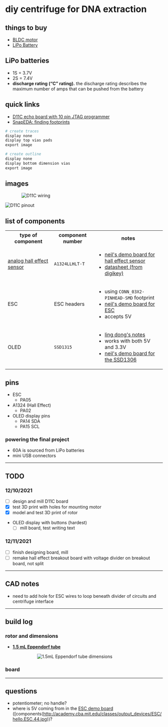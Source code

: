 # diy centrifuge for DNA extraction

## things to buy
- [BLDC motor](https://www.amazon.com/Jrelecs-Upgrade-Waterproof-3000KV-Brushless/dp/B07F2Z99D1/)
- [LiPo Battery](https://www.amazon.com/HRB-50C-100C-Quadcopter-Helicopter-Airplane/dp/B06XNTHQRZ)

## LiPo batteries
- 1S = 3.7V
- 2S = 7.4V 
- **discharge rating (&ldquo;C&rdquo; rating).** the discharge rating describes the maximum number of amps that can be pushed from the battery

## quick links
- [D11C echo board with 10 pin JTAG programmer](http://academy.cba.mit.edu/classes/embedded_programming/D11C/hello.D11C.echo.png)
- [SnapEDA: finding footprints](https://www.snapeda.com/home/)

``` python
# create traces
display none
display top vias pads
export image

# create outline
display none
display bottom dimension vias
export image
```

## images

<div style="width: 400px; margin: 0 auto;">

![D11C wiring](./d11c.png)

</div>

![D11C pinout](./d11c-pinout.jpg)

## list of components

<table>
  <tr>
    <th>type of component</th>
    <th>component number</th>
    <th>notes</th>
  </tr>
  <tr>
    <td>
      <a href="">analog hall effect sensor</a>
    </td>
    <td><code>A1324LLHLT-T</code></td>
    <td>
      <ul>
        <li><a href="http://academy.cba.mit.edu/classes/input_devices/mag/hello.mag.D11C.png">neil's demo board for hall effect sensor</a></li>
        <li><a href="/ref/HallEffect_A1324-5-6-Datasheet.pdf">datasheet (from digikey)</a></li>
      </ul>
    </td>
  </tr>
  <tr>
    <td>
      ESC
    </td>
    <td>ESC headers</td>
    <td>
      <ul>
        <li>using <code>CONN_03X2-PINHEAD-SMD</code> footprint</li>
        <li><a href="http://academy.cba.mit.edu/classes/output_devices/ESC/hello.ESC.44.png">neil's demo board for ESC</a></li>
        <li>accepts 5V</li>
      </ul>
    </td>
  </tr>
  <tr>
    <td>
      OLED
    </td>
    <td><code>SSD1315</code></td>
    <td>
      <ul>
        <li><a href="https://gitlab.cba.mit.edu/classes/863.21/site/-/issues/62">ling dong's notes</a></li>
        <li>works with both 5V and 3.3V</li>
        <li><a href="http://academy.cba.mit.edu/classes/output_devices/OLED/hello.SSD1306.45.png">neil's demo board for the SSD1306</a></li>
      </ul>
    </td>
  </tr>
</table>

## pins
- ESC
  - PA05 <RA />
- A1324 (Hall Effect)
  - PA02 <RA />
- OLED display pins
  - PA14 <RA /> SDA
  - PA15 <RA /> SCL

### powering the final project
- 60A is sourced from LiPo batteries
- mini USB connectors

---

## TODO

### 12/10/2021
- [ ] design and mill D11C board 
- [x] test 3D print with holes for mounting motor
- [x] model and test 3D print of rotor
- OLED display with buttons (hardest)
    - [ ] mill board, test writing text

### 12/11/2021
- [ ] finish designing board, mill
- [ ] remake hall effect breakout board with voltage divider on breakout board, not split

---

## CAD notes
- need to add hole for ESC wires to loop beneath divider of circuits and centrifuge interface

---

## build log

### rotor and dimensions
- [**1.5 mL Eppendorf tube**](https://www.amazon.com/Globe-Scientific-111558-Polypropylene-Microcentrifuge/dp/B00577ZQH8/)

<div style="width: 300px; margin: 0 auto;">

![1.5mL Eppendorf tube dimensions](./eppendorf.png)

</div>

### board


---

## questions
- potentiometer; no handle?
- where is 5V coming from in the [ESC demo board](http://academy.cba.mit.edu/classes/output_devices/ESC/hello.ESC.44.png) ([components(http://academy.cba.mit.edu/classes/output_devices/ESC/hello.ESC.44.jpg))?